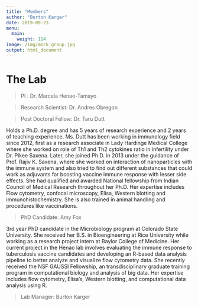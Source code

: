 ```yaml
---
title: "Members"
author: "Burton Karger"
date: 2019-09-23
menu:
  main:
    weight: 114
image: /img/mock_group.jpg
output: html_document
---
```


# The Lab  
  
> PI : Dr. Marcela Henao-Tamayo  
 
> Research Scientist: Dr. Andres Obregon  
  
> Post Doctoral Fellow: Dr. Taru Dutt  
  
Holds a Ph.D. degree and has 5 years of research experience and 2 years of teaching experience. Ms. Dutt has been working in immunology field since 2012, first as a research associate in Lady Hardinge Medical College where she worked on role of Th1 and Th2 cytokines ratio in infertility under Dr. Pikee Saxena. Later, she joined Ph.D. in 2013 under the guidance of Prof. Rajiv K. Saxena, where she worked on interaction of nanoparticles with the immune system and also tried to find out different substances that could work as adjuvants for boosting vaccine immune response with lesser side effects. She had qualified and awarded National fellowship from Indian Council of Medical Research throughout her Ph.D. Her expertise includes Flow cytometry, confocal microscopy, Elisa, Western blotting and immunohistochemistry. She is also trained in animal handling and procedures like vaccinations.  

> PhD Candidate: Amy Fox  
  
3rd year PhD candidate in the Microbiology program at Colorado State University. She received her B.S. in Bioengineering at Rice University while working as a research project intern at Baylor College of Medicine. Her current project in the Henao lab involves evaluating the immune response to tuberculosis vaccine candidates and developing an R-based data analysis pipeline to better analyze and visualize flow cytometry data. She recently received the NSF GAUSSI Fellowship, an transdisciplinary graduate training program in computational biology and analysis of big data. Her expertise includes flow cytometry, Elisa’s, Western blotting, and computational data analysis using R. 
  
> Lab Manager: Burton Karger  
  
  
  
 
  